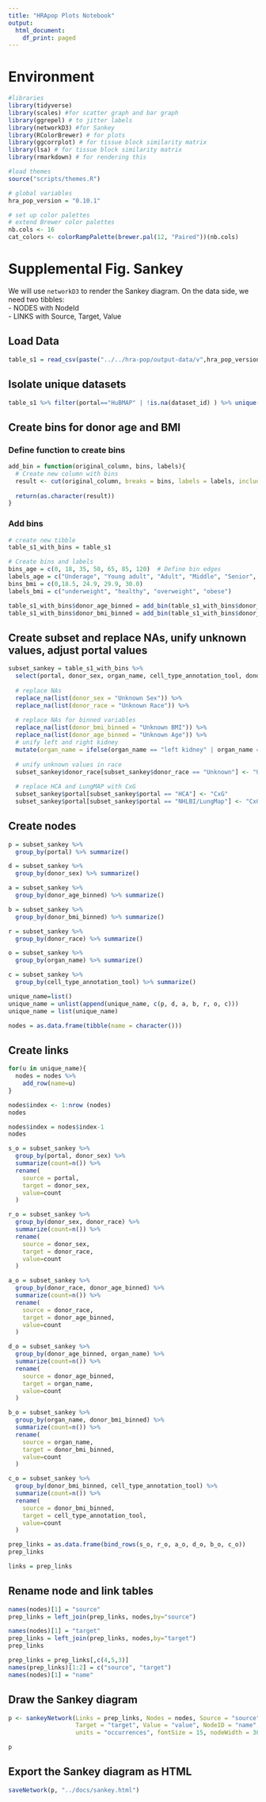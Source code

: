 ```yaml
---
title: "HRApop Plots Notebook"
output:
  html_document:
    df_print: paged
---
```


# Environment

```r

#libraries
library(tidyverse)
library(scales) #for scatter graph and bar graph
library(ggrepel) # to jitter labels
library(networkD3) #for Sankey
library(RColorBrewer) # for plots
library(ggcorrplot) # for tissue block similarity matrix
library(lsa) # for tissue block similarity matrix
library(rmarkdown) # for rendering this

#load themes
source("scripts/themes.R")

# global variables
hra_pop_version = "0.10.1"

# set up color palettes
# extend Brewer color palettes
nb.cols <- 16
cat_colors <- colorRampPalette(brewer.pal(12, "Paired"))(nb.cols)
```

# Supplemental Fig. Sankey
We will use `networkD3` to render the Sankey diagram. On the data side, we need two tibbles:\
- NODES with NodeId\
- LINKS with Source, Target, Value

## Load Data

```r
table_s1 = read_csv(paste("../../hra-pop/output-data/v",hra_pop_version,"/reports/atlas/table-s1.csv", sep = ""))
```

## Isolate unique datasets
``` r

table_s1 %>% filter(portal=="HuBMAP" | !is.na(dataset_id) ) %>% unique()
```

## Create bins for donor age and BMI

### Define function to create bins
```r
add_bin = function(original_column, bins, labels){
  # Create new column with bins
  result <- cut(original_column, breaks = bins, labels = labels, include.lowest = TRUE)
  
  return(as.character(result))
}
```

### Add bins
```r

# create new tibble
table_s1_with_bins = table_s1 

# Create bins and labels
bins_age = c(0, 18, 35, 50, 65, 85, 120)  # Define bin edges
labels_age = c("Underage", "Young adult", "Adult", "Middle", "Senior", "Very senior") 
bins_bmi = c(0,18.5, 24.9, 29.9, 30.0)
labels_bmi = c("underweight", "healthy", "overweight", "obese")

table_s1_with_bins$donor_age_binned = add_bin(table_s1_with_bins$donor_age, bins_age, labels_age)
table_s1_with_bins$donor_bmi_binned = add_bin(table_s1_with_bins$donor_bmi, bins_bmi, labels_bmi)


```

## Create subset and replace NAs, unify unknown values, adjust portal values
```r
subset_sankey = table_s1_with_bins %>% 
  select(portal, donor_sex, organ_name, cell_type_annotation_tool, donor_race, donor_bmi_binned, donor_age_binned) %>% 
  
  # replace NAs
  replace_na(list(donor_sex = "Unknown Sex")) %>% 
  replace_na(list(donor_race = "Unknown Race")) %>% 
  
  # replace NAs for binned variables
  replace_na(list(donor_bmi_binned = "Unknown BMI")) %>%
  replace_na(list(donor_age_binned = "Unknown Age")) %>%
  # unify left and right kidney
  mutate(organ_name = ifelse(organ_name == "left kidney" | organ_name == "right kidney", "kidney", organ_name))
  
  # unify unknown values in race
  subset_sankey$donor_race[subset_sankey$donor_race == "Unknown"] <- "Unknown Race"
  
  # replace HCA and LungMAP with CxG
  subset_sankey$portal[subset_sankey$portal == "HCA"] <- "CxG"
  subset_sankey$portal[subset_sankey$portal == "NHLBI/LungMap"] <- "CxG"

```

## Create nodes
```r
p = subset_sankey %>% 
  group_by(portal) %>% summarize()

d = subset_sankey %>% 
  group_by(donor_sex) %>% summarize()

a = subset_sankey %>% 
  group_by(donor_age_binned) %>% summarize()

b = subset_sankey %>%
  group_by(donor_bmi_binned) %>% summarize()

r = subset_sankey %>% 
  group_by(donor_race) %>% summarize()

o = subset_sankey %>% 
  group_by(organ_name) %>% summarize()

c = subset_sankey %>% 
  group_by(cell_type_annotation_tool) %>% summarize()

unique_name=list()
unique_name = unlist(append(unique_name, c(p, d, a, b, r, o, c)))
unique_name = list(unique_name)

nodes = as.data.frame(tibble(name = character()))
```

## Create links
```r
for(u in unique_name){
  nodes = nodes %>% 
    add_row(name=u)
}

nodes$index <- 1:nrow (nodes) 
nodes

nodes$index = nodes$index-1
nodes

s_o = subset_sankey %>% 
  group_by(portal, donor_sex) %>% 
  summarize(count=n()) %>% 
  rename(
    source = portal,
    target = donor_sex,
    value=count
  )

r_o = subset_sankey %>% 
  group_by(donor_sex, donor_race) %>% 
  summarize(count=n()) %>% 
  rename(
    source = donor_sex,
    target = donor_race,
    value=count
  )

a_o = subset_sankey %>% 
  group_by(donor_race, donor_age_binned) %>% 
  summarize(count=n()) %>% 
  rename(
    source = donor_race,
    target = donor_age_binned,
    value=count
  )

d_o = subset_sankey %>% 
  group_by(donor_age_binned, organ_name) %>% 
  summarize(count=n()) %>% 
  rename(
    source = donor_age_binned,
    target = organ_name,
    value=count
  )

b_o = subset_sankey %>%
  group_by(organ_name, donor_bmi_binned) %>%
  summarize(count=n()) %>%
  rename(
    source = organ_name,
    target = donor_bmi_binned,
    value=count
  )

c_o = subset_sankey %>% 
  group_by(donor_bmi_binned, cell_type_annotation_tool) %>% 
  summarize(count=n()) %>% 
  rename(
    source = donor_bmi_binned,
    target = cell_type_annotation_tool,
    value=count
  )

prep_links = as.data.frame(bind_rows(s_o, r_o, a_o, d_o, b_o, c_o))
prep_links 

links = prep_links 
```

## Rename node and link tables
```r
names(nodes)[1] = "source"
prep_links = left_join(prep_links, nodes,by="source")

names(nodes)[1] = "target"
prep_links = left_join(prep_links, nodes,by="target")
prep_links

prep_links = prep_links[,c(4,5,3)]
names(prep_links)[1:2] = c("source", "target")
names(nodes)[1] = "name"
```


## Draw the Sankey diagram

```r
p <- sankeyNetwork(Links = prep_links, Nodes = nodes, Source = "source",
                   Target = "target", Value = "value", NodeID = "name", 
                   units = "occurrences", fontSize = 15, nodeWidth = 30, width=950, height = 650)

p
```

## Export the Sankey diagram as HTML

```r
saveNetwork(p, "../docs/sankey.html")
```
